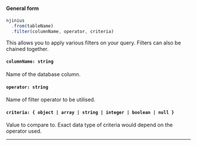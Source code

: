 
#### General form
<!-- prettier-ignore -->
```js {3}
njinius
  .from(tableName)
  .filter(columnName, operator, criteria)
```

This allows you to apply various filters on your query. Filters can also be chained together.

#### `columnName: string`
Name of the database column.

#### `operator: string`
Name of filter operator to be utilised.

#### `criteria: { object | array | string | integer | boolean | null }`
Value to compare to. Exact data type of criteria would depend on the operator used.

---